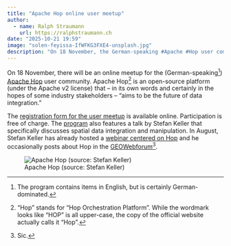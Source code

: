 ```yaml
---
title: "Apache Hop online user meetup"
author:
  - name: Ralph Straumann
    url: https://ralphstraumann.ch
date: "2025-10-21 19:59"
image: "solen-feyissa-IfWFKG3FXE4-unsplash.jpg"
description: "On 18 November, the German-speaking #Apache #Hop user community will gather online for a free meetup exploring the open-source #data #orchestration platform that aims to shape the future of data integration. The program includes several talks, among them one by Stefan Keller focusing on spatial data integration."
---
```


On 18 November, there will be an online meetup for the (German-speaking^[The program contains items in English, but is certainly German-dominated.]) [Apache Hop](https://hop.apache.org) user community. Apache Hop^["Hop" stands for "Hop Orchestration Platform". While the wordmark looks like "HOP" is all upper-case, the copy of the official website actually calls it "Hop".] is an open-source platform (under the Apache v2 license) that – in its own words and certainly in the hopes of some industry stakeholders – "aims to be the future of data integration."

The [registration form for the user meetup](https://data.it-novum.com/termine/apache-hop-user-meetup/) is available online. Participation is free of charge. The [program](https://data.it-novum.com/termine/apache-hop-user-meetup/) also features a talk by Stefan Keller that specifically discusses spatial data integration and manipulation. In August, Stefan Keller has already hosted a [webinar centered on Hop](https://www.geowebforum.ch/t/webinar-ki-gestuetzte-enterprise-und-geo-datenintegration-und-apache-hop-26-08-2025-11-12-uhr/1185) and he occasionally posts about Hop in the [GEOWebforum](https://www.geowebforum.ch)^[Sic.].

![Apache Hop (source: Stefan Keller)](apache-hop.png "Apache Hop (source: Stefan Keller)")
